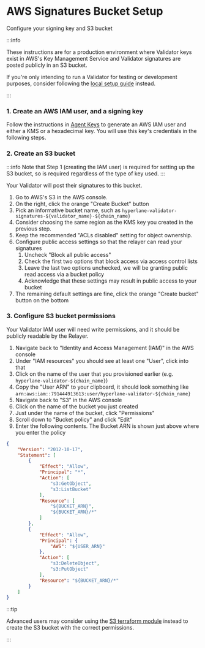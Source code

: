 # AWS Signatures Bucket Setup

Configure your signing key and S3 bucket

:::info

These instructions are for a production environment where Validator keys exist in AWS's Key Management Service and Validator signatures are posted publicly in an S3 bucket.

If you're only intending to run a Validator for testing or development purposes, consider following the [local setup guide](../../guides/deploy-hyperlane-local-agents.mdx) instead.

:::

### 1. Create an AWS IAM user, and a signing key

Follow the instructions in [Agent Keys](../set-up-agent-keys.mdx) to generate an AWS IAM user and either a KMS or a hexadecimal key. You will use this key's credentials in the following steps.

### 2. Create an S3 bucket

:::info
Note that Step 1 (creating the IAM user) is required for setting up the S3 bucket, so is required regardless of the type of key used.
:::

Your Validator will post their signatures to this bucket.

1. Go to AWS's S3 in the AWS console.
2. On the right, click the orange "Create Bucket" button
3. Pick an informative bucket name, such as `hyperlane-validator-signatures-${validator_name}-${chain_name}`
4. Consider choosing the same region as the KMS key you created in the previous step.
5. Keep the recommended "ACLs disabled" setting for object ownership.
6. Configure public access settings so that the relayer can read your signatures
   1. Uncheck "Block all public access"
   2. Check the first two options that block access via access control lists
   3. Leave the last two options unchecked, we will be granting public read access via a bucket policy
   4. Acknowledge that these settings may result in public access to your bucket
7. The remaining default settings are fine, click the orange "Create bucket" button on the bottom

### 3. Configure S3 bucket permissions

Your Validator IAM user will need write permissions, and it should be publicly readable by the Relayer.

1. Navigate back to "Identity and Access Management (IAM)" in the AWS console
2. Under "IAM resources" you should see at least one "User", click into that
3. Click on the name of the user that you provisioned earlier (e.g. `hyperlane-validator-${chain_name}`)
4. Copy the "User ARN" to your clipboard, it should look something like `arn:aws:iam::791444913613:user/hyperlane-validator-${chain_name}`
5. Navigate back to "S3" in the AWS console
6. Click on the name of the bucket you just created
7. Just under the name of the bucket, click "Permissions"
8. Scroll down to "Bucket policy" and click "Edit"
9. Enter the following contents. The Bucket ARN is shown just above where you enter the policy

```json
{
    "Version": "2012-10-17",
    "Statement": [
        {
            "Effect": "Allow",
            "Principal": "*",
            "Action": [
                "s3:GetObject",
                "s3:ListBucket"
            ],
            "Resource": [
                "${BUCKET_ARN}",
                "${BUCKET_ARN}/*"
            ]
        },
        {
            "Effect": "Allow",
            "Principal": {
                "AWS": "${USER_ARN}"
            },
            "Action": [
                "s3:DeleteObject",
                "s3:PutObject"
            ],
            "Resource": "${BUCKET_ARN}/*"
        }
    ]
}
```

:::tip

Advanced users may consider using the [S3 terraform module](../deploy-with-terraform.mdx#iam--kms) instead to create the S3 bucket with the correct permissions.

:::
